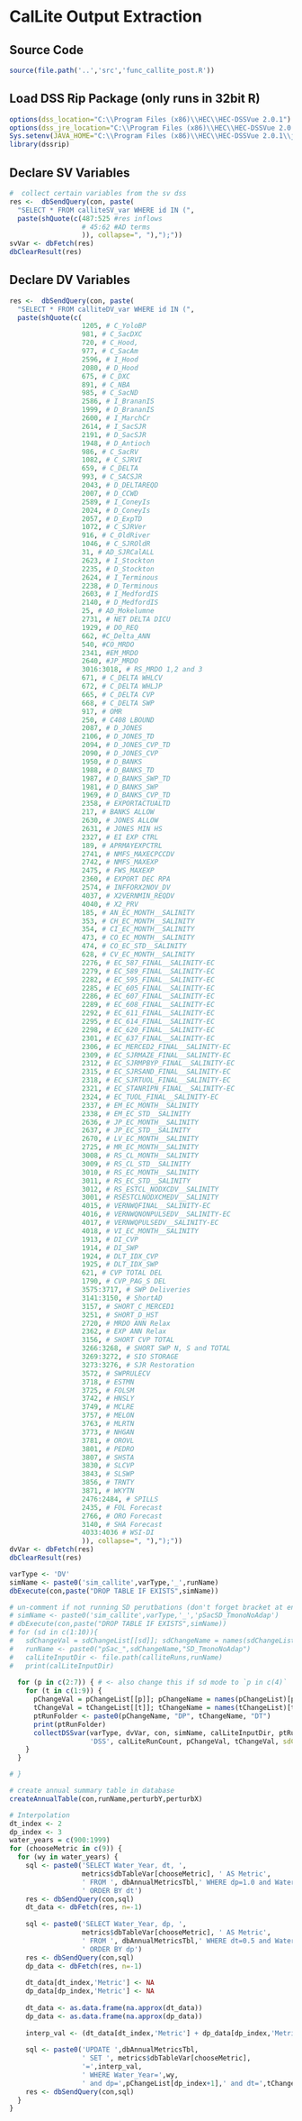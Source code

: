 # CalLite Output Extraction

## Source Code
```r
source(file.path('..','src','func_callite_post.R'))
```

## Load DSS Rip Package (only runs in 32bit R)
```r
options(dss_location="C:\\Program Files (x86)\\HEC\\HEC-DSSVue 2.0.1")
options(dss_jre_location="C:\\Program Files (x86)\\HEC\\HEC-DSSVue 2.0.1\\java")
Sys.setenv(JAVA_HOME="C:\\Program Files (x86)\\HEC\\HEC-DSSVue 2.0.1\\java")
library(dssrip)
```

## Declare SV Variables
```r
#  collect certain variables from the sv dss
res <-  dbSendQuery(con, paste(
  "SELECT * FROM calliteSV_var WHERE id IN (",
  paste(shQuote(c(487:525 #res inflows
                  # 45:62 #AD terms
                  )), collapse=", "),");"))
svVar <- dbFetch(res)
dbClearResult(res)
```

## Declare DV Variables
```r
res <-  dbSendQuery(con, paste(
  "SELECT * FROM calliteDV_var WHERE id IN (",
  paste(shQuote(c(
                  1205, # C_YoloBP
                  981, # C_SacDXC
                  720, # C_Hood,
                  977, # C_SacAm
                  2596, # I_Hood
                  2080, # D_Hood
                  675, # C_DXC
                  891, # C_NBA
                  985, # C_SacND
                  2586, # I_BrananIS
                  1999, # D_BrananIS
                  2600, # I_MarchCr
                  2614, # I_SacSJR
                  2191, # D_SacSJR
                  1948, # D_Antioch
                  986, # C_SacRV
                  1082, # C_SJRVI
                  659, # C_DELTA
                  993, # C_SACSJR
                  2043, # D_DELTAREQD
                  2007, # D_CCWD
                  2589, # I_ConeyIs
                  2024, # D_ConeyIs
                  2057, # D_ExpTD
                  1072, # C_SJRVer
                  916, # C_OldRiver
                  1046, # C_SJROldR
                  31, # AD_SJRCalALL
                  2623, # I_Stockton
                  2235, # D_Stockton
                  2624, # I_Terminous
                  2238, # D_Terminous
                  2603, # I_MedfordIS
                  2140, # D_MedfordIS
                  25, # AD_Mokelumne
                  2731, # NET DELTA DICU
                  1929, # DO_REQ
                  662, #C_Delta_ANN
                  540, #CO_MRDO
                  2341, #EM_MRDO
                  2640, #JP_MRDO
                  3016:3018, # RS_MRDO 1,2 and 3
                  671, # C_DELTA WHLCV
                  672, # C_DELTA WHLJP
                  665, # C_DELTA CVP
                  668, # C_DELTA SWP
                  917, # OMR
                  250, # C408 LBOUND
                  2087, # D_JONES
                  2106, # D_JONES_TD
                  2094, # D_JONES_CVP_TD
                  2090, # D_JONES_CVP
                  1950, # D_BANKS
                  1988, # D_BANKS_TD
                  1987, # D_BANKS_SWP_TD
                  1981, # D_BANKS_SWP
                  1969, # D_BANKS_CVP_TD
                  2358, # EXPORTACTUALTD
                  217, # BANKS ALLOW
                  2630, # JONES ALLOW
                  2631, # JONES MIN HS
                  2327, # EI EXP CTRL
                  189, # APRMAYEXPCTRL
                  2741, # NMFS_MAXECPCCDV
                  2742, # NMFS_MAXEXP
                  2475, # FWS_MAXEXP
                  2360, # EXPORT DEC RPA
                  2574, # INFFORX2NOV_DV
                  4037, # X2VERNMIN_REQDV
                  4040, # X2_PRV
                  185, # AN_EC_MONTH__SALINITY
                  353, # CH_EC_MONTH__SALINITY
                  354, # CI_EC_MONTH__SALINITY
                  473, # CO_EC_MONTH__SALINITY
                  474, # CO_EC_STD__SALINITY
                  628, # CV_EC_MONTH__SALINITY
                  2276, # EC_587_FINAL__SALINITY-EC
                  2279, # EC_589_FINAL__SALINITY-EC
                  2282, # EC_595_FINAL__SALINITY-EC
                  2285, # EC_605_FINAL__SALINITY-EC
                  2286, # EC_607_FINAL__SALINITY-EC
                  2289, # EC_608_FINAL__SALINITY-EC
                  2292, # EC_611_FINAL__SALINITY-EC
                  2295, # EC_614_FINAL__SALINITY-EC
                  2298, # EC_620_FINAL__SALINITY-EC
                  2301, # EC_637_FINAL__SALINITY-EC
                  2306, # EC_MERCED2_FINAL__SALINITY-EC
                  2309, # EC_SJRMAZE_FINAL__SALINITY-EC
                  2312, # EC_SJRMPBYP_FINAL__SALINITY-EC
                  2315, # EC_SJRSAND_FINAL__SALINITY-EC
                  2318, # EC_SJRTUOL_FINAL__SALINITY-EC
                  2321, # EC_STANRIPN_FINAL__SALINITY-EC
                  2324, # EC_TUOL_FINAL__SALINITY-EC
                  2337, # EM_EC_MONTH__SALINITY
                  2338, # EM_EC_STD__SALINITY
                  2636, # JP_EC_MONTH__SALINITY
                  2637, # JP_EC_STD__SALINITY
                  2670, # LV_EC_MONTH__SALINITY
                  2725, # MR_EC_MONTH__SALINITY
                  3008, # RS_CL_MONTH__SALINITY
                  3009, # RS_CL_STD__SALINITY
                  3010, # RS_EC_MONTH__SALINITY
                  3011, # RS_EC_STD__SALINITY
                  3012, # RS_ESTCL_NODXCDV__SALINITY
                  3001, # RSESTCLNODXCMEDV__SALINITY
                  4015, # VERNWQFINAL__SALINITY-EC
                  4016, # VERNWQNONPULSEDV__SALINITY-EC
                  4017, # VERNWQPULSEDV__SALINITY-EC
                  4018, # VI_EC_MONTH__SALINITY
                  1913, # DI_CVP
                  1914, # DI_SWP
                  1924, # DLT_IDX_CVP
                  1925, # DLT_IDX_SWP
                  621, # CVP TOTAL DEL
                  1790, # CVP_PAG_S DEL
                  3575:3717, # SWP Deliveries
                  3141:3150, # ShortAD
                  3157, # SHORT_C_MERCED1
                  3251, # SHORT_D_HST
                  2720, # MRDO ANN Relax
                  2362, # EXP ANN Relax
                  3156, # SHORT CVP TOTAL
                  3266:3268, # SHORT SWP N, S and TOTAL
                  3269:3272, # SIO STORAGE
                  3273:3276, # SJR Restoration
                  3572, # SWPRULECV
                  3718, # ESTMN
                  3725, # FOLSM
                  3742, # HNSLY
                  3749, # MCLRE
                  3757, # MELON
                  3763, # MLRTN
                  3773, # NHGAN
                  3781, # OROVL
                  3801, # PEDRO
                  3807, # SHSTA
                  3830, # SLCVP
                  3843, # SLSWP
                  3856, # TRNTY
                  3871, # WKYTN
                  2476:2484, # SPILLS
                  2435, # FOL Forecast
                  2766, # ORO Forecast
                  3140, # SHA Forecast
                  4033:4036 # WSI-DI
                  )), collapse=", "),");"))
dvVar <- dbFetch(res)
dbClearResult(res)
```


```r
varType <- 'DV'
simName <- paste0('sim_callite',varType,'_',runName)
dbExecute(con,paste("DROP TABLE IF EXISTS",simName))

# un-comment if not running SD perutbations (don't forget bracket at end of loop):
# simName <- paste0('sim_callite',varType,'_','pSacSD_TmonoNoAdap')
# dbExecute(con,paste("DROP TABLE IF EXISTS",simName))
# for (sd in c(1:10)){
#   sdChangeVal = sdChangeList[[sd]]; sdChangeName = names(sdChangeList)[sd]
#   runName <- paste0("pSac_",sdChangeName,"SD_TmonoNoAdap")
#   calLiteInputDir <- file.path(calliteRuns,runName)
#   print(calLiteInputDir)  
  
  for (p in c(2:7)) { # <- also change this if sd mode to `p in c(4)` 
    for (t in c(1:9)) {
      pChangeVal = pChangeList[[p]]; pChangeName = names(pChangeList)[p]
      tChangeVal = tChangeList[[t]]; tChangeName = names(tChangeList)[t]
      ptRunFolder <- paste0(pChangeName, "DP", tChangeName, "DT")
      print(ptRunFolder)
      collectDSSvar(varType, dvVar, con, simName, calLiteInputDir, ptRunFolder,
                    'DSS', calLiteRunCount, pChangeVal, tChangeVal, sdChangeVal=1) # <- also change this to sdChangeVal
    }
  }

# }
```

```r
# create annual summary table in database
createAnnualTable(con,runName,perturbY,perturbX)
```

```r
# Interpolation
dt_index <- 2
dp_index <- 3
water_years = c(900:1999)
for (chooseMetric in c(9)) {
  for (wy in water_years) {
    sql <- paste0('SELECT Water_Year, dt, ',
                  metrics$dbTableVar[chooseMetric], ' AS Metric',
                  ' FROM ', dbAnnualMetricsTbl,' WHERE dp=1.0 and Water_Year=',wy,
                  ' ORDER BY dt')
    res <- dbSendQuery(con,sql)
    dt_data <- dbFetch(res, n=-1)
    
    sql <- paste0('SELECT Water_Year, dp, ',
                  metrics$dbTableVar[chooseMetric], ' AS Metric',
                  ' FROM ', dbAnnualMetricsTbl,' WHERE dt=0.5 and Water_Year=',wy,
                  ' ORDER BY dp')
    res <- dbSendQuery(con,sql)
    dp_data <- dbFetch(res, n=-1)
    
    dt_data[dt_index,'Metric'] <- NA
    dp_data[dp_index,'Metric'] <- NA
    
    dt_data <- as.data.frame(na.approx(dt_data))
    dp_data <- as.data.frame(na.approx(dp_data))
    
    interp_val <- (dt_data[dt_index,'Metric'] + dp_data[dp_index,'Metric']) / 2
    
    sql <- paste0('UPDATE ',dbAnnualMetricsTbl, 
                  ' SET ', metrics$dbTableVar[chooseMetric],
                  '=',interp_val,
                  ' WHERE Water_Year=',wy,
                  ' and dp=',pChangeList[dp_index+1],' and dt=',tChangeList[dt_index])
    res <- dbSendQuery(con,sql)
  }
}

```

